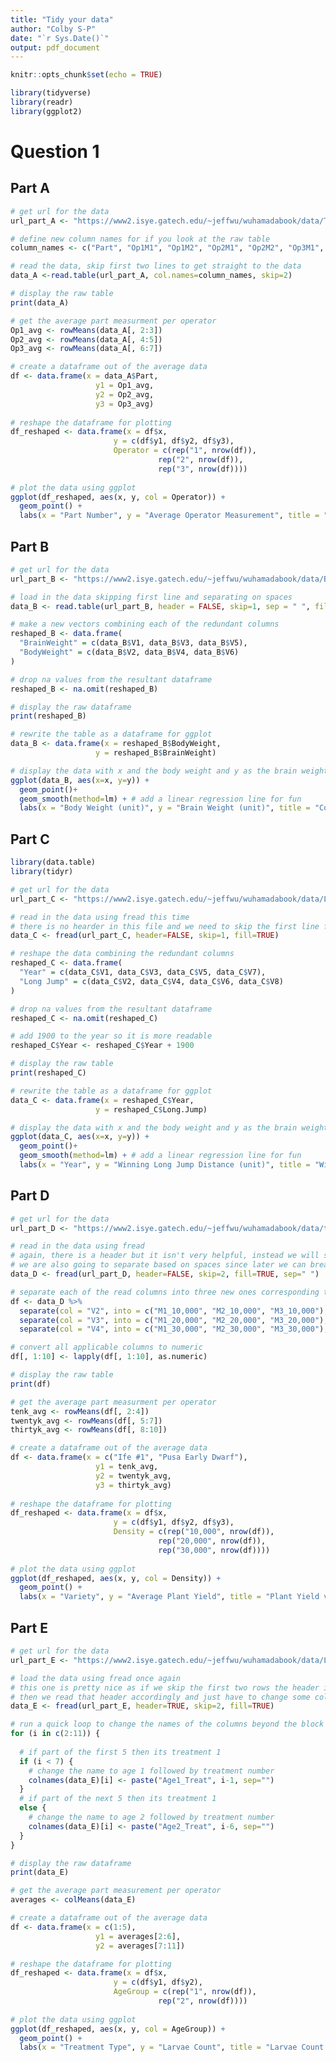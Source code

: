 ```yaml
---
title: "Tidy your data"
author: "Colby S-P"
date: "`r Sys.Date()`"
output: pdf_document
---
```


```r
knitr::opts_chunk$set(echo = TRUE)
```

```r
library(tidyverse)
library(readr)
library(ggplot2)
```


# Question 1
## Part A
```r
# get url for the data
url_part_A <- "https://www2.isye.gatech.edu/~jeffwu/wuhamadabook/data/ThicknessGauge.dat"

# define new column names for if you look at the raw table
column_names <- c("Part", "Op1M1", "Op1M2", "Op2M1", "Op2M2", "Op3M1", "Op3M2")

# read the data, skip first two lines to get straight to the data
data_A <-read.table(url_part_A, col.names=column_names, skip=2)

# display the raw table
print(data_A)

# get the average part measurment per operator
Op1_avg <- rowMeans(data_A[, 2:3])
Op2_avg <- rowMeans(data_A[, 4:5])
Op3_avg <- rowMeans(data_A[, 6:7])

# create a dataframe out of the average data
df <- data.frame(x = data_A$Part,
                   y1 = Op1_avg,
                   y2 = Op2_avg,
                   y3 = Op3_avg)
 
# reshape the dataframe for plotting
df_reshaped <- data.frame(x = df$x,                            
                       y = c(df$y1, df$y2, df$y3),
                       Operator = c(rep("1", nrow(df)),
                                 rep("2", nrow(df)),
                                 rep("3", nrow(df))))
 
# plot the data using ggplot
ggplot(df_reshaped, aes(x, y, col = Operator)) +
  geom_point() +
  labs(x = "Part Number", y = "Average Operator Measurement", title = "Average Part Measurement vs. Part per Operator")
```

## Part B
```r
# get url for the data
url_part_B <- "https://www2.isye.gatech.edu/~jeffwu/wuhamadabook/data/BrainandBodyWeight.dat"

# load in the data skipping first line and separating on spaces
data_B <- read.table(url_part_B, header = FALSE, skip=1, sep = " ", fill = TRUE, na.strings = "")

# make a new vectors combining each of the redundant columns
reshaped_B <- data.frame(
  "BrainWeight" = c(data_B$V1, data_B$V3, data_B$V5),
  "BodyWeight" = c(data_B$V2, data_B$V4, data_B$V6)
)

# drop na values from the resultant dataframe
reshaped_B <- na.omit(reshaped_B)

# display the raw dataframe
print(reshaped_B)

# rewrite the table as a dataframe for ggplot
data_B <- data.frame(x = reshaped_B$BodyWeight,
                   y = reshaped_B$BrainWeight)

# display the data with x and the body weight and y as the brain weight
ggplot(data_B, aes(x=x, y=y)) + 
  geom_point()+
  geom_smooth(method=lm) + # add a linear regression line for fun
  labs(x = "Body Weight (unit)", y = "Brain Weight (unit)", title = "Comparison Of Brain Weight to Body Weight")
```

## Part C
```r
library(data.table)
library(tidyr)
```

```r
# get url for the data
url_part_C <- "https://www2.isye.gatech.edu/~jeffwu/wuhamadabook/data/LongJumpData.dat"

# read in the data using fread this time
# there is no hearder in this file and we need to skip the first line for its broken column labels
data_C <- fread(url_part_C, header=FALSE, skip=1, fill=TRUE)

# reshape the data combining the redundant columns
reshaped_C <- data.frame(
  "Year" = c(data_C$V1, data_C$V3, data_C$V5, data_C$V7),
  "Long Jump" = c(data_C$V2, data_C$V4, data_C$V6, data_C$V8)
)

# drop na values from the resultant dataframe
reshaped_C <- na.omit(reshaped_C)

# add 1900 to the year so it is more readable
reshaped_C$Year <- reshaped_C$Year + 1900

# display the raw table
print(reshaped_C)

# rewrite the table as a dataframe for ggplot
data_C <- data.frame(x = reshaped_C$Year,
                   y = reshaped_C$Long.Jump)

# display the data with x and the body weight and y as the brain weight
ggplot(data_C, aes(x=x, y=y)) + 
  geom_point()+
  geom_smooth(method=lm) + # add a linear regression line for fun
  labs(x = "Year", y = "Winning Long Jump Distance (unit)", title = "Winning Long Jump Distances Over Time")
```

## Part D
```r
# get url for the data
url_part_D <- "https://www2.isye.gatech.edu/~jeffwu/wuhamadabook/data/tomato.dat"

# read in the data using fread
# again, there is a header but it isn't very helpful, instead we will skip the first two rows to get straight to the data
# we are also going to separate based on spaces since later we can break based on the commas in the nested data
data_D <- fread(url_part_D, header=FALSE, skip=2, fill=TRUE, sep=" ")

# separate each of the read columns into three new ones corresponding to their group (10k, 20k, 30k)
df <- data_D %>%
  separate(col = "V2", into = c("M1_10,000", "M2_10,000", "M3_10,000"), sep = ",") %>%
  separate(col = "V3", into = c("M1_20,000", "M2_20,000", "M3_20,000"), sep = ",") %>%
  separate(col = "V4", into = c("M1_30,000", "M2_30,000", "M3_30,000"), sep = ",")

# convert all applicable columns to numeric
df[, 1:10] <- lapply(df[, 1:10], as.numeric)

# display the raw table
print(df)

# get the average part measurment per operator
tenk_avg <- rowMeans(df[, 2:4])
twentyk_avg <- rowMeans(df[, 5:7])
thirtyk_avg <- rowMeans(df[, 8:10])

# create a dataframe out of the average data
df <- data.frame(x = c("Ife #1", "Pusa Early Dwarf"),
                   y1 = tenk_avg,
                   y2 = twentyk_avg,
                   y3 = thirtyk_avg)
 
# reshape the dataframe for plotting
df_reshaped <- data.frame(x = df$x,                            
                       y = c(df$y1, df$y2, df$y3),
                       Density = c(rep("10,000", nrow(df)),
                                 rep("20,000", nrow(df)),
                                 rep("30,000", nrow(df))))
 
# plot the data using ggplot
ggplot(df_reshaped, aes(x, y, col = Density)) +
  geom_point() +
  labs(x = "Variety", y = "Average Plant Yield", title = "Plant Yield vs. Variety per Planting Density")
```

## Part E
```r
# get url for the data
url_part_E <- "https://www2.isye.gatech.edu/~jeffwu/wuhamadabook/data/LarvaeControl.dat"

# load the data using fread once again
# this one is pretty nice as if we skip the first two rows the header is in the right position
# then we read that header accordingly and just have to change some column names to distinguish them
data_E <- fread(url_part_E, header=TRUE, skip=2, fill=TRUE)

# run a quick loop to change the names of the columns beyond the block
for (i in c(2:11)) {
  
  # if part of the first 5 then its treatment 1
  if (i < 7) {
    # change the name to age 1 followed by treatment number
    colnames(data_E)[i] <- paste("Age1_Treat", i-1, sep="")
  }
  # if part of the next 5 then its treatment 1
  else {
    # change the name to age 2 followed by treatment number
    colnames(data_E)[i] <- paste("Age2_Treat", i-6, sep="")
  }
}

# display the raw dataframe
print(data_E)

# get the average part measurement per operator
averages <- colMeans(data_E)

# create a dataframe out of the average data
df <- data.frame(x = c(1:5),
                   y1 = averages[2:6],
                   y2 = averages[7:11])

# reshape the dataframe for plotting
df_reshaped <- data.frame(x = df$x,                            
                       y = c(df$y1, df$y2),
                       AgeGroup = c(rep("1", nrow(df)),
                                 rep("2", nrow(df))))
 
# plot the data using ggplot
ggplot(df_reshaped, aes(x, y, col = AgeGroup)) +
  geom_point() +
  labs(x = "Treatment Type", y = "Larvae Count", title = "Larvae Count vs. Treatment Type per Age Group")
```
